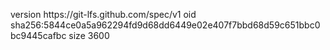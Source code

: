 version https://git-lfs.github.com/spec/v1
oid sha256:5844ce0a5a962294fd9d68dd6449e02e407f7bbd68d59c651bbc0bc9445cafbc
size 3600
